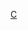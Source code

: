 {{Commonscat|Manidae}}
{{Wikispecies|Manidae}}
{{Classification bar|脊索動物門|哺乳類|勞亞獸總目|有陰囊類|猛獸有蹄類|猛獸類|鱗甲形類|鳞甲目|穿山甲科}}
{{Cat more}}

[[Category:鳞甲目|C]]